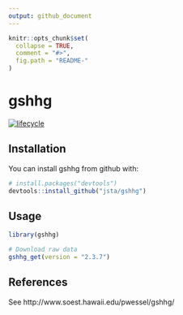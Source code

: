 ```yaml
---
output: github_document
---
```


<!-- README.md is generated from README.Rmd. Please edit that file -->

```r
knitr::opts_chunk$set(
  collapse = TRUE,
  comment = "#>",
  fig.path = "README-"
)
```

# gshhg

[![lifecycle](https://img.shields.io/badge/lifecycle-experimental-orange.svg)](https://www.tidyverse.org/lifecycle/#experimental)

## Installation

You can install gshhg from github with:

```r
# install.packages("devtools")
devtools::install_github("jsta/gshhg")
```

## Usage

```r
library(gshhg)
```

```r
# Download raw data
gshhg_get(version = "2.3.7")
```

## References

See http://www.soest.hawaii.edu/pwessel/gshhg/
